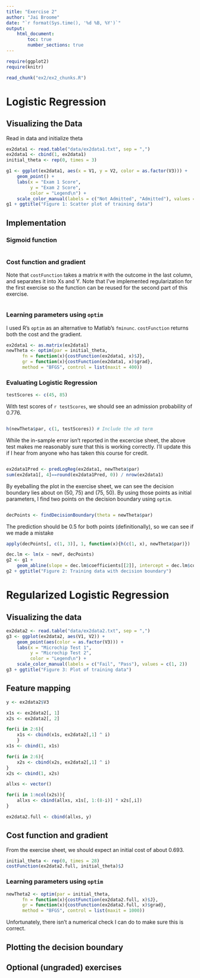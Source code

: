 ```yaml
---
title: "Exercise 2"
author: "Jai Broome"
date: "`r format(Sys.time(), '%d %B, %Y')`"
output: 
    html_document:
        toc: true
        number_sections: true
---
```


```r
require(ggplot2)
require(knitr)
```

```r
read_chunk("ex2/ex2_chunks.R")
```

# Logistic Regression

## Visualizing the Data

Read in data and initialize theta

```r
ex2data1 <- read.table("data/ex2data1.txt", sep = ",")
ex2data1 <- cbind(1, ex2data1)
initial_theta <- rep(0, times = 3)
```

```r
g1 <- ggplot(ex2data1, aes(x = V1, y = V2, color = as.factor(V3))) + 
    geom_point() +
    labs(x = "Exam 1 Score",
         y = "Exam 2 Score",
         color = "Legend\n") +
    scale_color_manual(labels = c("Not Admitted", "Admitted"), values = c(1,2))
g1 + ggtitle("Figure 1: Scatter plot of training data")
```


## Implementation

### Sigmoid function

```r
```

### Cost function and gradient

Note that `costFunction` takes a matrix `M` with the outcome in the last column, and separates it into Xs and Y. Note that I've implemented regularization for the first exercise so the function can be reused for the second part of this exercise.

```r
```

### Learning parameters using `optim`

I used R's `optim` as an alternative to Matlab's `fminunc`. `costFunction` returns both the cost and the gradient.

```r
ex2data1 <- as.matrix(ex2data1)
newTheta <- optim(par = initial_theta,
      fn = function(x){costFunction(ex2data1, x)$J},
      gr = function(x){costFunction(ex2data1, x)$grad},
      method = "BFGS", control = list(maxit = 400))
```

### Evaluating Logistic Regression

```r
testScores <- c(45, 85)
```

With test scores of `r testScores`, we should see an admission probability of 0.776.

```r
```


```r
h(newTheta$par, c(1, testScores)) # Include the x0 term
```

While the in-sample error isn't reported in the excercise sheet, the above test makes me reasonably sure that this is working correctly. I'll update this if I hear from anyone who has taken this course for credit.

```r
```

```r
ex2data1Pred <- predLogReg(ex2data1, newTheta$par)
sum(ex2data1[, 4]==round(ex2data1Pred, 0)) / nrow(ex2data1)
```

By eyeballing the plot in the exercise sheet, we can see the decision boundary lies about on (50, 75) and (75, 50). By using those points as initial parameters, I find two points on the decision boundary using `optim`.

```r
```



```r
decPoints <- findDecisionBoundary(theta = newTheta$par)
```

The prediction should be 0.5 for both points (definitionally), so we can see if we made a mistake

```r
apply(decPoints[, c(1, 3)], 1, function(x){h(c(1, x), newTheta$par)})
```

```r
dec.lm <- lm(x ~ newY, decPoints)
g2 <- g1 +
    geom_abline(slope = dec.lm$coefficients[[2]], intercept = dec.lm$coefficients[[1]])
g2 + ggtitle("Figure 2: Training data with decision boundary")
```


# Regularized Logistic Regression

## Visualizing the data

```r
ex2data2 <- read.table("data/ex2data2.txt", sep = ",")
g3 <- ggplot(ex2data2, aes(V1, V2)) + 
    geom_point(aes(color = as.factor(V3))) +
    labs(x = "Microchip Test 1",
         y = "Microchip Test 2",
         color = "Legend\n") +
    scale_color_manual(labels = c("Fail", "Pass"), values = c(1, 2))
g3 + ggtitle("Figure 3: Plot of training data")
```

## Feature mapping

```r
y <- ex2data2$V3

x1s <- ex2data2[, 1]
x2s <- ex2data2[, 2]

for(i in 2:6){
    x1s <- cbind(x1s, ex2data2[,1] ^ i)
    }
x1s <- cbind(1, x1s)

for(i in 2:6){
    x2s <- cbind(x2s, ex2data2[,1] ^ i)
}
x2s <- cbind(1, x2s)

allxs <- vector()

for(i in 1:ncol(x2s)){
    allxs <- cbind(allxs, x1s[, 1:(8-i)] * x2s[,i])
}

ex2data2.full <- cbind(allxs, y)
```

## Cost function and gradient

From the exercise sheet, we should expect an initial cost of about 0.693. 

```r
initial_theta <- rep(0, times = 28)
costFunction(ex2data2.full, initial_theta)$J
```

###  Learning parameters using `optim`

```r
newTheta2 <- optim(par = initial_theta,
      fn = function(x){costFunction(ex2data2.full, x)$J},
      gr = function(x){costFunction(ex2data2.full, x)$grad},
      method = "BFGS", control = list(maxit = 1000))
```

Unfortunately, there isn't a numerical check I can do to make sure this is correct.

## Plotting the decision boundary

## Optional (ungraded) exercises

